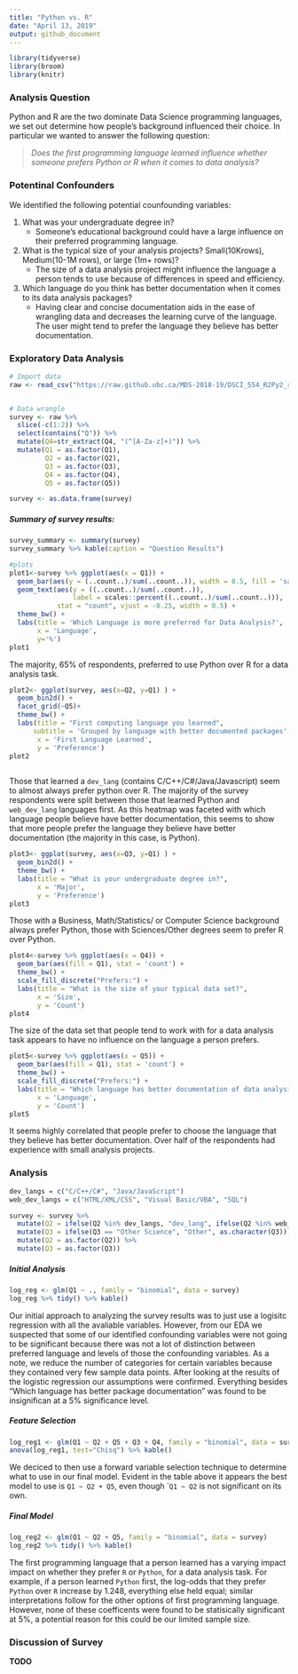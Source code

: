 ```yaml
---
title: "Python vs. R"
date: "April 13, 2019"
output: github_document
---  
```


```r
library(tidyverse)
library(broom)
library(knitr)
```

### Analysis Question  

Python and R are the two dominate Data Science programming languages, we set out determine how people's background influenced their choice. In particular we wanted to answer the following question:  

> _Does the first programming language learned influence whether someone prefers Python or R when it comes to data analysis?_  

### Potentinal Confounders  

We identified the following potential counfounding variables:  

1. What was your undergraduate degree in?  
    - Someone's educational background could have a large influence on their preferred programming language. 
2. What is the typical size of your analysis projects? Small(10Krows), Medium(10-1M rows), or large (1m+ rows)?  
    - The size of a data analysis project might influence the language a person tends to use because of differences in speed and efficiency.
3. Which language do you think has better documentation when it comes to its data analysis packages?  
    - Having clear and concise documentation aids in the ease of wrangling data and decreases the learning curve of the language. The user might tend to prefer the language they believe has better documentation.  
    
### Exploratory Data Analysis  

```r
# Import data
raw <- read_csv("https://raw.github.ubc.ca/MDS-2018-19/DSCI_554_R2Py2_results/master/DSCI_554_R2Py2.csv?token=AAAGaBhZe0kKbU2TUsf0Zd5rY6KxyKDuks5cuz3vwA%3D%3D")


# Data wrangle 
survey <- raw %>% 
  slice(-c(1:2)) %>% 
  select(contains("Q")) %>% 
  mutate(Q4=str_extract(Q4, "(^[A-Za-z]+)")) %>% 
  mutate(Q1 = as.factor(Q1),
         Q2 = as.factor(Q2),
         Q3 = as.factor(Q3),
         Q4 = as.factor(Q4),
         Q5 = as.factor(Q5))

survey <- as.data.frame(survey)
```  

##### Summary of survey results:  

```r
survey_summary <- summary(survey)
survey_summary %>% kable(caption = "Question Results")
```  


```r
#plots
plot1<-survey %>% ggplot(aes(x = Q1)) +
  geom_bar(aes(y = (..count..)/sum(..count..)), width = 0.5, fill = 'salmon') +
  geom_text(aes(y = ((..count..)/sum(..count..)),
                label = scales::percent((..count..)/sum(..count..))),
            stat = "count", vjust = -0.25, width = 0.5) +
  theme_bw() +
  labs(title = 'Which Language is more preferred for Data Analysis?',
       x = 'Language',
       y='%') 
plot1
```  

The majority, 65% of respondents, preferred to use Python over R for a data analysis task.  

```r
plot2<- ggplot(survey, aes(x=Q2, y=Q1) ) +
  geom_bin2d() +
  facet_grid(~Q5)+
  theme_bw() +
  labs(title = "First computing language you learned", 
      subtitle = 'Grouped by language with better documented packages',
       x = 'First Language Learned',
       y = 'Preference')
plot2
	
```

Those that learned a `dev_lang` (contains C/C++/C#/Java/Javascript) seem to almost always prefer python over R. The majority of the survey respondents were split between those that learned Python and `web_dev_lang` languages first. As this heatmap was faceted with which language people believe have better documentation, this seems to show that more people prefer the language they believe have better documentation (the majority in this case, is Python).

```r
plot3<- ggplot(survey, aes(x=Q3, y=Q1) ) +
  geom_bin2d() +
  theme_bw() +
  labs(title = "What is your undergraduate degree in?",
       x = 'Major',
       y = 'Preference')
plot3

```  

Those with a Business, Math/Statistics/ or Computer Science background always prefer Python, those with Sciences/Other degrees seem to prefer R over Python. 

```r
plot4<-survey %>% ggplot(aes(x = Q4)) +
  geom_bar(aes(fill = Q1), stat = 'count') +
  theme_bw() +
  scale_fill_discrete("Prefers:") +
  labs(title = "What is the size of your typical data set?",
       x = 'Size',
       y = 'Count')
plot4
```  

The size of the data set that people tend to work with for a data analysis task appears to have no influence on the language a person prefers.  

```r
plot5<-survey %>% ggplot(aes(x = Q5)) +
  geom_bar(aes(fill = Q1), stat = 'count') +
  theme_bw() +
  scale_fill_discrete("Prefers:") +
  labs(title = "Which language has better documentation of data analysis packages?",
       x = 'Language',
       y = 'Count')
plot5
```

It seems highly correlated that people prefer to choose the language that they believe has better documentation. Over half of the respondents had experience with small analysis projects.

### Analysis  

```r

dev_langs = c("C/C++/C#", "Java/JavaScript")
web_dev_langs = c("HTML/XML/CSS", "Visual Basic/VBA", "SQL")

survey <- survey %>% 
  mutate(Q2 = ifelse(Q2 %in% dev_langs, "dev_lang", ifelse(Q2 %in% web_dev_langs, "web_dev_lang", as.character(Q2)))) %>% 
  mutate(Q3 = ifelse(Q3 == "Other Science", "Other", as.character(Q3))) %>% 
  mutate(Q2 = as.factor(Q2)) %>% 
  mutate(Q3 = as.factor(Q3))

```  

##### Initial Analysis

```r

log_reg <- glm(Q1 ~ ., family = "binomial", data = survey)
log_reg %>% tidy() %>% kable()

```

Our initial approach to analyzing the survey results was to just use a logisitc regression with all the avaliable variables. However, from our EDA we suspected that some of our identified confounding variables were not going to be significant because there was not a lot of distinction between preferred language and levels of those the confounding variables. As a note, we reduce the number of categories for certain variables because they contained very few sample data points. After looking at the results of the logistic regression our assumptions were confirmed. Everything besides "Which language has better package documentation" was found to be insignifican at a 5% significance level.  

##### Feature Selection  

```r

log_reg1 <- glm(Q1 ~ Q2 + Q5 + Q3 + Q4, family = "binomial", data = survey)
anova(log_reg1, test="Chisq") %>% kable()

```  

We deciced to then use a forward variable selection technique to determine what to use in our final model. Evident in the table above it appears the best model to use is `Q1 ~ Q2 + Q5`, even though ``Q1 ~ Q2` is not significant on its own.  

##### Final Model  

```r

log_reg2 <- glm(Q1 ~ Q2 + Q5, family = "binomial", data = survey)
log_reg2 %>% tidy() %>% kable()

```  

The first programming language that a person learned has a varying impact impact on whether they prefer `R` or `Python`, for a data analysis task. For example, if a person learned `Python` first, the log-odds that they prefer `Python` over `R` increase by 1.248, everything else held equal; similar interpretations follow for the other options of first programming language. However, none of these coefficents were found to be statisically significant at 5%, a potential reason for this could be our limited sample size.

### Discussion of Survey  
**TODO**

